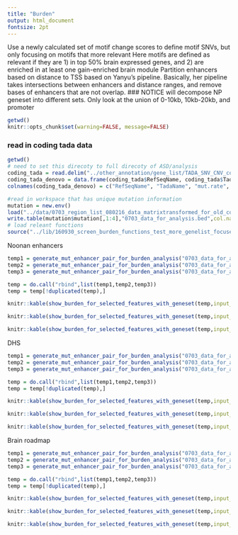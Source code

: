 ```yaml
---
title: "Burden"
output: html_document
fontsize: 2pt
---
```


Use a newly calculated set of motif change scores to define motif SNVs, but only focusing on motifs that more relevant
Here motifs are defined as relevant if they are 1) in top 50% brain expressed genes, and 2) are enriched in at least one gain-enriched brain module
Partition enhancers based on distance to TSS based on Yanyu's pipeline. 
Basically, her pipeline takes intersections between enhancers and distance ranges, and remove bases of enhancers that are not overlap. 
### NOTICE
will decompose NP geneset into different sets. Only look at the union of 0-10kb, 10kb-20kb, and promoter

```r
getwd()
knitr::opts_chunk$set(warning=FALSE, message=FALSE)
```
### read in coding tada data

```r
getwd()
# need to set this direcoty to full direcoty of ASD/analysis
coding_tada = read.delim("../other_annotation/gene_list/TADA_SNV_CNV_combined_Feb7.txt", header = TRUE, sep = "\t", stringsAsFactors = FALSE)
coding_tada_denovo = data.frame(coding_tada$RefSeqName, coding_tada$TadaName, coding_tada$mut.rate, coding_tada$dn.LoF, coding_tada$dn.mis3, coding_tada$BF.SNV.dn, coding_tada$BF.combined, coding_tada$qvalue.combined)
colnames(coding_tada_denovo) = c("RefSeqName", "TadaName", "mut.rate", "dn.LoF", "dn.mis3", "BF.SNV.dn", "BF.combined", "qvalue.combined")

#read in workspace that has unique mutation information
mutation = new.env()
load("../data/0703_region_list_080216_data_matrixtransformed_for_old_code.Rdata", envir = mutation)
write.table(mutation$mutation[,1:4],"0703_data_for_analysis.bed",col.names = FALSE, row.names = FALSE, sep = "\t", quote = FALSE)
# load releant functions
source("../lib/160930_screen_burden_functions_test_more_genelist_focused.R")

```




Noonan enhancers
```r
temp1 = generate_mut_enhancer_pair_for_burden_analysis("0703_data_for_analysis.bed","../other_annotation/epigenomic_annotation/Noonan_brain_union.yanyu_pipeline_enhancers.10000.bp_within_TSS.bed")
temp2 = generate_mut_enhancer_pair_for_burden_analysis("0703_data_for_analysis.bed","../other_annotation/epigenomic_annotation/Noonan_brain_union.yanyu_pipeline_enhancers.10000_to_20000.bp_within_TSS.bed")
temp3 = generate_mut_enhancer_pair_for_burden_analysis("0703_data_for_analysis.bed","../other_annotation/epigenomic_annotation/Noonan_brain_union.promoter_1kb_genename.bed")

temp = do.call("rbind",list(temp1,temp2,temp3))
temp = temp[!duplicated(temp),]

knitr::kable(show_burden_for_selected_features_with_geneset(temp,input_type = "table",ref = "total_ratio", geneset = stringent_ASD),digit = c(rep(2,5),5,5,5), col.names = table_colname)

knitr::kable(show_burden_for_selected_features_with_geneset(temp,input_type = "table",ref = "total_ratio", geneset = ID_genes),digit = c(rep(2,5),5,5,5), col.names = table_colname)

knitr::kable(show_burden_for_selected_features_with_geneset(temp,input_type = "table",ref = "total_ratio", geneset = SCZ_composite),digit = c(rep(2,5),5,5,5), col.names = table_colname)


```





DHS
```r
temp1 = generate_mut_enhancer_pair_for_burden_analysis("0703_data_for_analysis.bed","../other_annotation/epigenomic_annotation/Encode_DHS_union.yanyu_pipeline_enhancers.10000.bp_within_TSS.bed")
temp2 = generate_mut_enhancer_pair_for_burden_analysis("0703_data_for_analysis.bed","../other_annotation/epigenomic_annotation/Encode_DHS_union.yanyu_pipeline_enhancers.10000_to_20000.bp_within_TSS.bed")
temp3 = generate_mut_enhancer_pair_for_burden_analysis("0703_data_for_analysis.bed","../other_annotation/epigenomic_annotation/Encode_DHS_union.promoter_1kb_genename.bed")

temp = do.call("rbind",list(temp1,temp2,temp3))
temp = temp[!duplicated(temp),]

knitr::kable(show_burden_for_selected_features_with_geneset(temp,input_type = "table",ref = "total_ratio", geneset = stringent_ASD),digit = c(rep(2,5),5,5,5), col.names = table_colname)

knitr::kable(show_burden_for_selected_features_with_geneset(temp,input_type = "table",ref = "total_ratio", geneset = ID_genes),digit = c(rep(2,5),5,5,5), col.names = table_colname)

knitr::kable(show_burden_for_selected_features_with_geneset(temp,input_type = "table",ref = "total_ratio", geneset = SCZ_composite),digit = c(rep(2,5),5,5,5), col.names = table_colname)


```


Brain roadmap
```r
temp1 = generate_mut_enhancer_pair_for_burden_analysis("0703_data_for_analysis.bed","../other_annotation/epigenomic_annotation/Brain_roadmap_union.yanyu_pipeline_enhancers.10000.bp_within_TSS.bed")
temp2 = generate_mut_enhancer_pair_for_burden_analysis("0703_data_for_analysis.bed","../other_annotation/epigenomic_annotation/Brain_roadmap_union.yanyu_pipeline_enhancers.10000_to_20000.bp_within_TSS.bed")
temp3 = generate_mut_enhancer_pair_for_burden_analysis("0703_data_for_analysis.bed","../other_annotation/epigenomic_annotation/Brain_roadmap_union.promoter_1kb_genename.bed")

temp = do.call("rbind",list(temp1,temp2,temp3))
temp = temp[!duplicated(temp),]

knitr::kable(show_burden_for_selected_features_with_geneset(temp,input_type = "table",ref = "total_ratio", geneset = stringent_ASD),digit = c(rep(2,5),5,5,5), col.names = table_colname)

knitr::kable(show_burden_for_selected_features_with_geneset(temp,input_type = "table",ref = "total_ratio", geneset = ID_genes),digit = c(rep(2,5),5,5,5), col.names = table_colname)

knitr::kable(show_burden_for_selected_features_with_geneset(temp,input_type = "table",ref = "total_ratio", geneset = SCZ_composite),digit = c(rep(2,5),5,5,5), col.names = table_colname)


```

